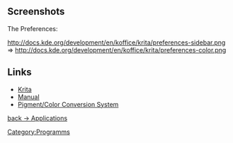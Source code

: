 == Screenshots ==
The Preferences:

http://docs.kde.org/development/en/koffice/krita/preferences-sidebar.png =>
http://docs.kde.org/development/en/koffice/krita/preferences-color.png

== Links ==
*[http://www.koffice.org/krita Krita]
*[http://docs.kde.org/development/en/koffice/krita Manual]
*[http://wiki.koffice.org/index.php?title=Pigment/Color_Conversion_System Pigment/Color Conversion System]

[[Applications|back -> Applications]]

[[Category:Programms]]